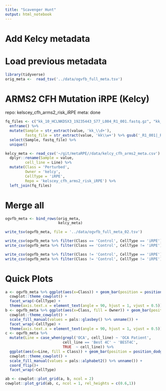 ```yaml
---
title: "Scavenger Hunt"
output: html_notebook
---
```


# Add Kelcy metadata

# Load previous metadata
```r
library(tidyverse)
orig_meta <-  read_tsv('../data/ogvfb_full_meta.tsv')
```
# ARMS2 CFH Mutation iRPE (Kelcy)
repo: kelscey_cfh_arms2_risk_iRPE
meta: done
```r

fq_files <- c("kk_10_HCLNKDSX3_19235443_S77_L004_R1_001.fastq.gz", "kk_10_HCLNKDSX3_19235443_S77_L004_R2_001.fastq.gz", "kk_11_HCLNKDSX3_19235445_S66_L004_R1_001.fastq.gz", "kk_11_HCLNKDSX3_19235445_S66_L004_R2_001.fastq.gz", "kk_12_HCLNKDSX3_19235447_S60_L004_R1_001.fastq.gz", "kk_12_HCLNKDSX3_19235447_S60_L004_R2_001.fastq.gz", "kk_13_HCLNKDSX3_19235449_S55_L004_R1_001.fastq.gz", "kk_13_HCLNKDSX3_19235449_S55_L004_R2_001.fastq.gz", "kk_14_HCLNKDSX3_19235451_S56_L004_R1_001.fastq.gz", "kk_14_HCLNKDSX3_19235451_S56_L004_R2_001.fastq.gz", "kk_15_HCLNKDSX3_19235455_S50_L004_R1_001.fastq.gz", "kk_15_HCLNKDSX3_19235455_S50_L004_R2_001.fastq.gz", "kk_16_HCLNKDSX3_19235457_S73_L004_R1_001.fastq.gz", "kk_16_HCLNKDSX3_19235457_S73_L004_R2_001.fastq.gz", "kk_17_HCLNKDSX3_19235459_S57_L004_R1_001.fastq.gz", "kk_17_HCLNKDSX3_19235459_S57_L004_R2_001.fastq.gz", "kk_18_HCLNKDSX3_19235461_S68_L004_R1_001.fastq.gz", "kk_18_HCLNKDSX3_19235461_S68_L004_R2_001.fastq.gz", "kk_19_HCLNKDSX3_19235463_S52_L004_R1_001.fastq.gz", "kk_19_HCLNKDSX3_19235463_S52_L004_R2_001.fastq.gz", "kk_1_HCLNKDSX3_19235433_S58_L004_R1_001.fastq.gz", "kk_1_HCLNKDSX3_19235433_S58_L004_R2_001.fastq.gz", "kk_20_HCLNKDSX3_19235465_S70_L004_R1_001.fastq.gz", "kk_20_HCLNKDSX3_19235465_S70_L004_R2_001.fastq.gz", "kk_21_HCLNKDSX3_19235467_S74_L004_R1_001.fastq.gz", "kk_21_HCLNKDSX3_19235467_S74_L004_R2_001.fastq.gz", "kk_22_HCLNKDSX3_19235469_S75_L004_R1_001.fastq.gz", "kk_22_HCLNKDSX3_19235469_S75_L004_R2_001.fastq.gz", "kk_23_HCLNKDSX3_19235471_S59_L004_R1_001.fastq.gz", "kk_23_HCLNKDSX3_19235471_S59_L004_R2_001.fastq.gz", "kk_24_HCLNKDSX3_19235473_S62_L004_R1_001.fastq.gz", "kk_24_HCLNKDSX3_19235473_S62_L004_R2_001.fastq.gz", "kk_25_HCLNKDSX3_19235475_S51_L004_R1_001.fastq.gz", "kk_25_HCLNKDSX3_19235475_S51_L004_R2_001.fastq.gz", "kk_26_HCLNKDSX3_19235477_S76_L004_R1_001.fastq.gz", "kk_26_HCLNKDSX3_19235477_S76_L004_R2_001.fastq.gz", "kk_27_HCLNKDSX3_19235479_S71_L004_R1_001.fastq.gz", "kk_27_HCLNKDSX3_19235479_S71_L004_R2_001.fastq.gz", "kk_28_HCLNKDSX3_19235481_S54_L004_R1_001.fastq.gz", "kk_28_HCLNKDSX3_19235481_S54_L004_R2_001.fastq.gz", "kk_29_HCLNKDSX3_19235483_S65_L004_R1_001.fastq.gz", "kk_29_HCLNKDSX3_19235483_S65_L004_R2_001.fastq.gz", "kk_2_HCLNKDSX3_19235435_S72_L004_R1_001.fastq.gz", "kk_2_HCLNKDSX3_19235435_S72_L004_R2_001.fastq.gz", "kk_30_HCLNKDSX3_19235485_S63_L004_R1_001.fastq.gz", "kk_30_HCLNKDSX3_19235485_S63_L004_R2_001.fastq.gz", "kk_3_HCLNKDSX3_19235437_S49_L004_R1_001.fastq.gz", "kk_3_HCLNKDSX3_19235437_S49_L004_R2_001.fastq.gz", "kk_4_HCLNKDSX3_19235439_S53_L004_R1_001.fastq.gz", "kk_4_HCLNKDSX3_19235439_S53_L004_R2_001.fastq.gz", "kk_5_HCLNKDSX3_19235453_S67_L004_R1_001.fastq.gz", "kk_5_HCLNKDSX3_19235453_S67_L004_R2_001.fastq.gz", "kk_6_HCLNKDSX3_19235427_S61_L004_R1_001.fastq.gz", "kk_6_HCLNKDSX3_19235427_S61_L004_R2_001.fastq.gz", "kk_7_HCLNKDSX3_19235429_S64_L004_R1_001.fastq.gz", "kk_7_HCLNKDSX3_19235429_S64_L004_R2_001.fastq.gz", "kk_8_HCLNKDSX3_19235431_S78_L004_R1_001.fastq.gz", "kk_8_HCLNKDSX3_19235431_S78_L004_R2_001.fastq.gz", "kk_9_HCLNKDSX3_19235441_S69_L004_R1_001.fastq.gz", "kk_9_HCLNKDSX3_19235441_S69_L004_R2_001.fastq.gz") %>% 
  enframe() %>% 
  mutate(Sample = str_extract(value, 'kk_\\d+'),
         fastq_file = str_extract(value, 'kk\\w+') %>% gsub('_R1_001|_R2_001','',.)) %>% 
  select(Sample, fastq_file) %>% 
  unique()

kelcy_meta <- read_csv('~/git/metaRPE//data/kelcy_cfh_arms2_meta.csv') %>% 
  dplyr::rename(Sample = value,
         cell_line = Line) %>% 
  mutate(Class = 'Perturbed',
         Owner = 'kelcy',
         CellType = 'iRPE',
         Repo = 'kelscey_cfh_arms2_risk_iRPE') %>% 
  left_join(fq_files)

```

# Merge all
```r
ogvfb_meta <- bind_rows(orig_meta,
                        kelcy_meta)

write_tsv(ogvfb_meta, file = '../data/ogvfb_full_meta_02.tsv')

write_csv(ogvfb_meta %>% filter(Class == 'Control', CellType == 'iRPE'), file = '../data/control_meta_iRPE_02.csv')
write_csv(ogvfb_meta %>% filter(Class == 'Control', CellType != 'iRPE'), file = '../data/control_meta_notRPE_02.csv')

write_csv(ogvfb_meta %>% filter(Class != 'Control', CellType == 'iRPE'), file = '../data/perturbed_meta_iRPE_02.csv')
write_csv(ogvfb_meta %>% filter(Class != 'Control', CellType != 'iRPE'), file = '../data/perturbed_meta_notRPE_02.csv')
```

# Quick Plots
```r
a <- ogvfb_meta %>% ggplot(aes(x=Class)) + geom_bar(position = position_dodge()) + 
  cowplot::theme_cowplot() +
  facet_wrap(~CellType) +
  theme(axis.text.x = element_text(angle = 90, hjust = 1, vjust = 0.5))
b <- ogvfb_meta %>% ggplot(aes(x=Class, fill = Owner)) + geom_bar(position = position_dodge()) + 
  cowplot::theme_cowplot() +
  scale_fill_manual(values = pals::glasbey() %>% unname()) +
  facet_wrap(~CellType) +
  theme(axis.text.x = element_text(angle = 90, hjust = 1, vjust = 0.5))
c <- ogvfb_meta %>% 
  mutate(Line = case_when(grepl('OCA', cell_line) ~ 'OCA Patient',
                          cell_line == 'Best 4C' ~ 'BEST4C',
                          TRUE  ~ cell_line)) %>% 
  ggplot(aes(x=Line, fill = Class)) + geom_bar(position = position_dodge()) + 
  cowplot::theme_cowplot() +
  scale_fill_manual(values = pals::alphabet2() %>% unname()) +
  coord_flip()+
  facet_wrap(~CellType)

ab <- cowplot::plot_grid(a, b, ncol = 2)
cowplot::plot_grid(ab, c, ncol = 1, rel_heights = c(0.6,1))

```